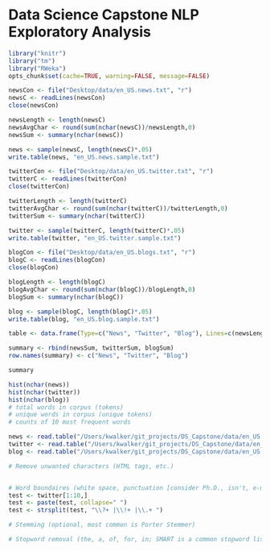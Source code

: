 Data Science Capstone NLP Exploratory Analysis
=============================
```r
library("knitr")
library("tm")
library("RWeka")
opts_chunk$set(cache=TRUE, warning=FALSE, message=FALSE)
```

```r
newsCon <- file("Desktop/data/en_US.news.txt", "r")
newsC <- readLines(newsCon)
close(newsCon)

newsLength <- length(newsC)
newsAvgChar <- round(sum(nchar(newsC))/newsLength,0)
newsSum <- summary(nchar(newsC))

news <- sample(newsC, length(newsC)*.05)
write.table(news, "en_US.news.sample.txt")
```

```r
twitterCon <- file("Desktop/data/en_US.twitter.txt", "r")
twitterC <- readLines(twitterCon)
close(twitterCon)

twitterLength <- length(twitterC)
twitterAvgChar <- round(sum(nchar(twitterC))/twitterLength,0)
twitterSum <- summary(nchar(twitterC))

twitter <- sample(twitterC, length(twitterC)*.05)
write.table(twitter, "en_US.twitter.sample.txt")
```

```r
blogCon <- file("Desktop/data/en_US.blogs.txt", "r")
blogC <- readLines(blogCon)
close(blogCon)

blogLength <- length(blogC)
blogAvgChar <- round(sum(nchar(blogC))/blogLength,0)
blogSum <- summary(nchar(blogC))

blog <- sample(blogC, length(blogC)*.05)
write.table(blog, "en_US.blog.sample.txt")

```

```r
table <- data.frame(Type=c("News", "Twitter", "Blog"), Lines=c(newsLength, twitterLength, blogLength), Avg.Char.Per.Line=c(newsAvgChar, twitterAvgChar, blogAvgChar))

summary <- rbind(newsSum, twitterSum, blogSum)
row.names(summary) <- c("News", "Twitter", "Blog")

summary

hist(nchar(news))
hist(nchar(twitter))
hist(nchar(blog))
# total words in corpus (tokens)
# unique words in corpus (unique tokens)
# counts of 10 most frequent words

```

```r
news <- read.table("/Users/kwalker/git_projects/DS_Capstone/data/en_US.news.sample.txt", stringsAsFactors=FALSE)
twitter <- read.table("/Users/kwalker/git_projects/DS_Capstone/data/en_US.twitter.sample.txt", stringsAsFactors=FALSE)
blog <- read.table("/Users/kwalker/git_projects/DS_Capstone/data/en_US.blog.sample.txt", stringsAsFactors=FALSE)
```

```r
# Remove unwanted characters (HTML tags, etc.)


# Word boundaires (white space, punctuation [consider Ph.D., isn't, e-mail])
test <- twitter[1:10,]
test <- paste(test, collapse=" ")
test <- strsplit(test, "\\?+ |\\!+ |\\.+ ")

# Stemming (optional, most common is Porter Stemmer)

# Stopword removal (the, a, of, for, in; SMART is a common stopword list) - is this helpful for this ???



```
